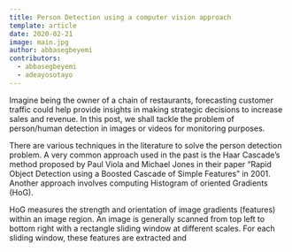 ```yaml
---
title: Person Detection using a computer vision approach
template: article
date: 2020-02-21
image: main.jpg
author: abbasegbeyemi
contributors:
  - abbasegbeyemi
  - adeayosotayo
---
```


Imagine being the owner of a chain of restaurants, forecasting customer traffic could help provide insights in making strategic decisions to increase sales and revenue.
In this post, we shall tackle the problem of person/human detection in images or videos for monitoring purposes.

There are various techniques in the literature to solve the person detection problem. A very common approach used in the past is the Haar Cascade’s method proposed by Paul Viola and Michael Jones in their paper “Rapid Object Detection using a Boosted Cascade of Simple Features” in 2001. Another approach involves computing Histogram of oriented Gradients (HoG).

HoG measures the strength and orientation of image gradients (features) within an image region. An image is generally scanned from top left to bottom right with a rectangle sliding window at different scales. For each sliding window, these features are extracted and

